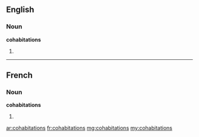 ==English==

===Noun===
'''cohabitations'''

# {{plural of|[[cohabitation]]}}

----

==French==

===Noun===
'''cohabitations''' {{f|p}}

# {{plural of|[[cohabitation#French|cohabitation]]|lang=fr}}

[[ar:cohabitations]]
[[fr:cohabitations]]
[[mg:cohabitations]]
[[my:cohabitations]]